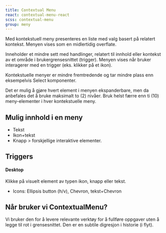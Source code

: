 ```yaml
---
title: Contextual Menu
react: contextual-menu-react
scss: contextual-menu
group: meny
---
```



<Ingress>
    Med kontekstuell meny presenteres en liste med valg basert på relatert kontekst. Menyen vises som en midlertidig
    overflate.
</Ingress>

<ComponentExample
    component={ContextualMenuExample}
    codeExample={contextualMenuExampleCode}
    knobs={contextualMenuExampleKnobs}
/>

Inneholder et mindre sett med handlinger, relatert til innhold eller kontekst av et område i brukergrensesnittet (trigger).
Menyen vises når bruker interagerer med en trigger (eks. klikker på et ikon).

Kontekstuelle menyer er mindre fremtredende og tar mindre plass enn eksempelvis Select komponenter.

Det er mulig å gjøre hvert element i menyen ekspanderbare, men da anbefales det å bruke maksimalt to (2) nivåer. Bruk helst færre enn ti (10) meny-elementer i hver kontekstuelle meny.

## Mulig innhold i en meny

-   Tekst
-   Ikon+tekst
-   Knapp > forskjellige interaktive elementer.

## Triggers

#### Desktop

Klikke på visuelt element av typen ikon, knapp eller tekst.

-   Icons: Ellipsis button (h/v), Chevron, tekst+Chevron

## Når bruker vi ContextualMenu?

Vi bruker den for å levere relevante verktøy for å fullføre oppgaver uten å legge til rot i grensesnittet. Den er en subtile digresjon i historie (i flyt).
